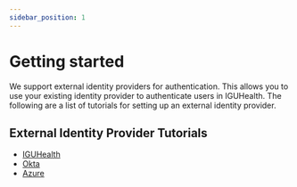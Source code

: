 ```yaml
---
sidebar_position: 1
---
```



# Getting started

We support external identity providers for authentication. This allows you to use your existing identity provider to authenticate users in IGUHealth.
The following are a list of tutorials for setting up an external identity provider.

## External Identity Provider Tutorials
* [IGUHealth](./IGUHealth.mdx)
* [Okta](./Okta.mdx)
* [Azure](./Azure.mdx)
